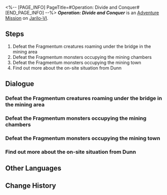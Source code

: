 <%-- [PAGE_INFO]
PageTitle=#Operation: Divide and Conquer#
[END_PAGE_INFO] --%>
{{Stub|Dialogue.}}
{{Mission Infobox
|id            = 2011408
|title         = 
|image         = <!--Mission Operation Divide and Conquer.png-->
|type          = Adventure
|event_name    = 
|chapter       = 
|requirements  = {{subst:void|<!--Unknown: {"Type":"Manual"}-->}}
|summary       = <!--official mission summary from Fate's Atlas-->
|characters    = Trailblazer
|startLocation = [[Jarilo-VI]] - [[Great Mine]]
|world         = Jarilo-VI
|area          = Great Mine
|prev          = 
|next          = 
|rewards       = 
}}
'''''Operation: Divide and Conquer''''' is an [[Adventure Mission]] on [[Jarilo-VI]].

==Steps==
# Defeat the Fragmentum creatures roaming under the bridge in the mining area
# Defeat the Fragmentum monsters occupying the mining chambers
# Defeat the Fragmentum monsters occupying the mining town
# Find out more about the on-site situation from Dunn

<!--
==Gameplay Notes==

--><!--
==Trial Character==

-->
==Dialogue==
{{Stub Dialogue}}

===Defeat the Fragmentum creatures roaming under the bridge in the mining area===
{{Mission Description|type=adventure|location=Great Mine|Under the Silvermane Guard's command, defeat the Fragmentum creatures roaming under the bridge in the mining area}}
{{Dialogue Start}}
:{{tx}}
{{Dialogue End}}

===Defeat the Fragmentum monsters occupying the mining chambers===
{{Mission Description|type=adventure|location=Great Mine|update|Under the Silvermane Guard's command, defeat the Fragmentum creatures occupying the mining chambers}}
{{Dialogue Start}}
:{{tx}}
{{Dialogue End}}

===Defeat the Fragmentum monsters occupying the mining town===
{{Mission Description|type=adventure|location=Great Mine|update|Under the Silvermane Guard's command, defeat the Fragmentum creatures occupying the mining town}}
{{Dialogue Start}}
:{{tx}}
{{Dialogue End}}

===Find out more about the on-site situation from Dunn===
{{Mission Description|type=adventure|location=Great Mine|update|Find out more about the on-site situation from Dunn}}
{{Dialogue Start}}
:{{tx}}
{{Dialogue End}}

==Other Languages==
{{Other Languages
|en   = Operation: Divide and Conquer
|zhs  = 逆分治策略
|zht  = 逆分治策略
|ja   = 逆分治策
|ko   = 역분할 전략
|es   = Operación divide y vencerás
|fr   = Opération&nbsp;: diviser et conquérir
|ru   = Операция «Разделяй и властвуй»
|th   = กลยุทธ์แบ่งแยกและพิชิต
|vi   = Chiến Lược Chia Để Trị Đảo Ngược
|de   = Operation: Teilen und Erobern
|id   = Operasi Pembagian dan Penaklukan
|pt   = Operação: Dividir e Conquistar
}}

==Change History==
{{Change History|1.0}}
